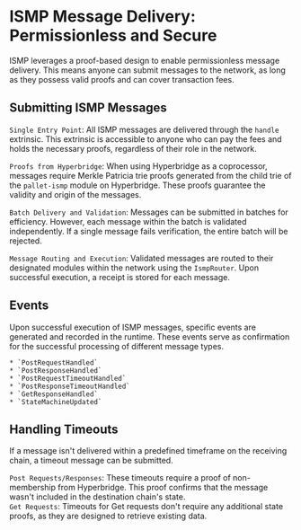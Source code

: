 # ISMP Message Delivery: Permissionless and Secure
ISMP leverages a proof-based design to enable permissionless message delivery. This means anyone can submit messages to the network, as long as they possess valid proofs and can cover transaction fees.

## Submitting ISMP Messages
`Single Entry Point`: All ISMP messages are delivered through the `handle` extrinsic. This extrinsic is accessible to anyone who can pay the fees and holds the necessary proofs, regardless of their role in the network.  

`Proofs from Hyperbridge`: When using Hyperbridge as a coprocessor, messages require Merkle Patricia trie proofs generated from the child trie of the `pallet-ismp` module on Hyperbridge. These proofs guarantee the validity and origin of the messages.  

`Batch Delivery and Validation`: Messages can be submitted in batches for efficiency. However, each message within the batch is validated independently. If a single message fails verification, the entire batch will be rejected.  

`Message Routing and Execution`: Validated messages are routed to their designated modules within the network using the `IsmpRouter`. Upon successful execution, a receipt is stored for each message.  

## Events 

Upon successful execution of ISMP messages, specific events are generated and recorded in the runtime. These events serve as confirmation for the successful processing of different message types.  

    * `PostRequestHandled`
    * `PostResponseHandled`
    * `PostRequestTimeoutHandled`
    * `PostResponseTimeoutHandled`
    * `GetResponseHandled`
    * `StateMachineUpdated`

## Handling Timeouts
If a message isn't delivered within a predefined timeframe on the receiving chain, a timeout message can be submitted. 

`Post Requests/Responses`: These timeouts require a proof of non-membership from Hyperbridge. This proof confirms that the message wasn't included in the destination chain's state.  
`Get Requests`: Timeouts for Get requests don't require any additional state proofs, as they are designed to retrieve existing data.  